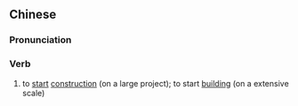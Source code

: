 ==Chinese==
{{zh-forms|s=兴修}}

===Pronunciation===
{{zh-pron
|m=xīngxiū
|c=hing1 sau1
|mn=qz,xm,zz:heng-siu
|cat=v
}}

===Verb===
{{zh-verb}}

# to [[start]] [[construction]] (on a large project); to start [[building]] (on a extensive scale)